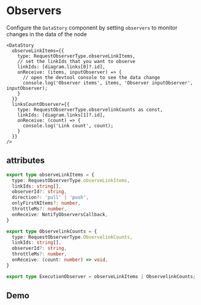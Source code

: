 # Observers

Configure the `DataStory` component by setting `observers` to monitor changes in the data of the node

```tsx
<DataStory
  observeLinkItems={{
    type: RequestObserverType.observeLinkItems,
    // set the linkIds that you want to observe
    linkIds: [diagram.links[0]?.id],
    onReceive: (items, inputObserver) => {
      // open the devtool console to see the data change
      console.log('Observer items', items, 'Observer inputObserver', inputObserver);
    }
  }}
  linksCountObserver={{
    type: RequestObserverType.observelinkCounts as const,
    linkIds: [diagram.links[1]?.id],
    onReceive: (count) => {
      console.log('Link count', count);
    }
  }}
/>
```

## attributes

```ts
export type observeLinkItems = {
  type: RequestObserverType.observeLinkItems,
  linkIds: string[],
  observerId?: string,
  direction?: 'pull' | 'push',
  onlyFirstNItems?: number,
  throttleMs?: number,
  onReceive: NotifyObserversCallback,
}

export type ObservelinkCounts = {
  type: RequestObserverType.ObservelinkCounts,
  linkIds: string[],
  observerId?: string,
  throttleMs?: number,
  onReceive: (count: number) => void,
}

export type ExecutionObserver = observeLinkItems | ObservelinkCounts;
```

## Demo


<ObserversDemo />
